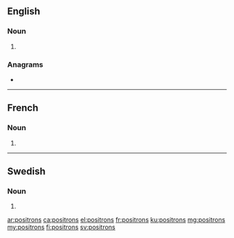 {{also|positróns}}
==English==

===Noun===
{{head|en|noun plural form}}

# {{plural of|positron|lang=en}}

===Anagrams===
* {{l|en|sorptions}}

----

==French==

===Noun===
{{head|fr|noun plural form|g=m}}

# {{plural of|positron|lang=fr}}

----

==Swedish==

===Noun===
{{head|sv|noun form}}

# {{sv-noun-form-indef-gen|positron}}

[[ar:positrons]]
[[ca:positrons]]
[[el:positrons]]
[[fr:positrons]]
[[ku:positrons]]
[[mg:positrons]]
[[my:positrons]]
[[fi:positrons]]
[[sv:positrons]]